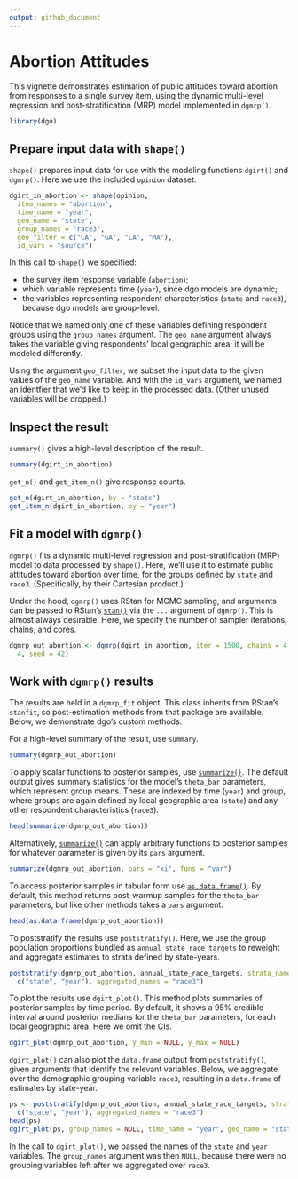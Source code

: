 ```yaml
---
output: github_document
---
```


# Abortion Attitudes

This vignette demonstrates estimation of public attitudes toward abortion from
responses to a single survey item, using the dynamic multi-level regression and
post-stratification (MRP) model implemented in `dgmrp()`.

```r
library(dgo)
```

## Prepare input data with `shape()`

`shape()` prepares input data for use with the modeling functions `dgirt()` and
`dgmrp()`. Here we use the included `opinion` dataset.

```r
dgirt_in_abortion <- shape(opinion,
  item_names = "abortion",
  time_name = "year",
  geo_name = "state",
  group_names = "race3",
  geo_filter = c("CA", "GA", "LA", "MA"),
  id_vars = "source")
```

In this call to `shape()` we specified:

* the survey item response variable (`abortion`);
* which variable represents time (`year`), since dgo models are dynamic;
* the variables representing respondent characteristics (`state` and `race3`),
  because dgo models are group-level.

Notice that we named only one of these variables defining respondent groups
using the `group_names` argument. The `geo_name` argument always takes the
variable giving respondents' local geographic area; it will be modeled
differently.

Using the argument `geo_filter`, we subset the input data to the given values of
the `geo_name` variable. And with the `id_vars` argument, we named an identfier
that we'd like to keep in the processed data. (Other unused variables will be
dropped.)

## Inspect the result

`summary()` gives a high-level description of the result.

```r
summary(dgirt_in_abortion)
```

`get_n()` and `get_item_n()` give response counts.

```r
get_n(dgirt_in_abortion, by = "state")
get_item_n(dgirt_in_abortion, by = "year")
```

## Fit a model with `dgmrp()`

`dgmrp()` fits a dynamic multi-level regression and post-stratification (MRP) model to data processed by `shape()`. Here, we'll use it to estimate public attitudes toward abortion over time, for the groups defined by `state` and `race3`. (Specifically, by their Cartesian product.)

Under the hood, `dgmrp()` uses RStan for MCMC sampling, and arguments can be
passed to RStan's
[`stan()`](https://www.rdocumentation.org/packages/rstan/versions/2.15.1/topics/stan)
via the `...` argument of `dgmrp()`. This is almost always desirable. Here, we
specify the number of sampler iterations, chains, and cores.

```r
dgmrp_out_abortion <- dgmrp(dgirt_in_abortion, iter = 1500, chains = 4, cores =
  4, seed = 42)
```

## Work with `dgmrp()` results

The results are held in a `dgmrp_fit` object. This class inherits from RStan's
`stanfit`, so post-estimation methods from that package are available. Below, we
demonstrate dgo's custom methods.

For a high-level summary of the result, use `summary`.

```r
summary(dgmrp_out_abortion)
```

To apply scalar functions to posterior samples, use
[`summarize()`](https://jdunham.io/dgo/reference/dgo_fit-methods.html). The
default output gives summary statistics for the model's `theta_bar` parameters,
which represent group means. These are indexed by time (`year`) and group, where
groups are again defined by local geographic area (`state`) and any other
respondent characteristics (`race3`).

```r
head(summarize(dgmrp_out_abortion))
```

Alternatively,
[`summarize()`](https://jdunham.io/dgo/reference/dgo_fit-methods.html) can apply
arbitrary functions to posterior samples for whatever parameter is given by its
`pars` argument.

```r
summarize(dgmrp_out_abortion, pars = "xi", funs = "var")
```

To access posterior samples in tabular form use [`as.data.frame()`](https://jdunham.io/dgo/reference/dgo_fit-methods.html). By default,
this method returns post-warmup samples for the `theta_bar` parameters, but like
other methods takes a `pars` argument.

```r
head(as.data.frame(dgmrp_out_abortion))
```

To poststratify the results use `poststratify()`. Here, we use the group
population proportions bundled as `annual_state_race_targets` to reweight and
aggregate estimates to strata defined by state-years.

```r
poststratify(dgmrp_out_abortion, annual_state_race_targets, strata_names =
  c("state", "year"), aggregated_names = "race3")
```

To plot the results use `dgirt_plot()`. This method plots summaries of posterior
samples by time period. By default, it shows a 95% credible interval around
posterior medians for the `theta_bar` parameters, for each local geographic
area. Here we omit the CIs.

```r
dgirt_plot(dgmrp_out_abortion, y_min = NULL, y_max = NULL)
```

`dgirt_plot()` can also plot the `data.frame` output from `poststratify()`,
given arguments that identify the relevant variables. Below, we aggregate over
the demographic grouping variable `race3`, resulting in a `data.frame` of
estimates by state-year. 

```r
ps <- poststratify(dgmrp_out_abortion, annual_state_race_targets, strata_names =
  c("state", "year"), aggregated_names = "race3")
head(ps)
dgirt_plot(ps, group_names = NULL, time_name = "year", geo_name = "state")
```

In the call to `dgirt_plot()`, we passed the names of the `state` and `year`
variables. The `group_names` argument was then `NULL`, because there were no
grouping variables left after we aggregated over `race3`.

